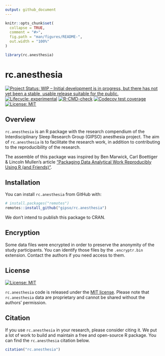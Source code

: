 ```yaml
---
output: github_document
---
```


<!-- README.md is generated from README.Rmd. Please edit that file -->

```r
knitr::opts_chunk$set(
  collapse = TRUE,
  comment = "#>",
  fig.path = "man/figures/README-",
  out.width = "100%"
)

library(rc.anesthesia)
```

# rc.anesthesia

<!-- badges: start -->
[![Project Status: WIP – Initial development is in progress, but there has not yet been a stable, usable release suitable for the public.](https://www.repostatus.org/badges/latest/wip.svg)](https://www.repostatus.org/#wip)
[![Lifecycle: experimental](https://img.shields.io/badge/lifecycle-experimental-orange.svg)](https://lifecycle.r-lib.org/articles/stages.html#experimental)
[![R-CMD-check](https://github.com/gipso/rc.anesthesia/workflows/R-CMD-check/badge.svg)](https://github.com/gipso/rc.anesthesia/actions)
[![Codecov test coverage](https://codecov.io/gh/gipso/rc.anesthesia/branch/main/graph/badge.svg)](https://app.codecov.io/gh/gipso/rc.anesthesia?branch=main)
[![License: MIT](https://img.shields.io/badge/license-MIT-green)](https://choosealicense.com/licenses/mit/)
<!-- badges: end -->

## Overview

`rc.anesthesia` is an R package with the research compendium of the Interdisciplinary Sleep Research Group (GIPSO) anesthesia project. The aim of `rc.anesthesia` is to facilitate the research work, in addition to contributing to the reproducibility of the research.

The assemble of this package was inspired by Ben Marwick, Carl Boettiger & Lincoln Mullen's article ["Packaging Data Analytical Work Reproducibly Using R (and Friends)"](https://doi.org/10.1080/00031305.2017.1375986).

## Installation

You can install `rc.anesthesia` from GitHub with:

``` r
# install.packages("remotes")
remotes::install_github("gipso/rc.anesthesia")
```

We don’t intend to publish this package to CRAN.

## Encryption

Some data files were encrypted in order to preserve the anonymity of the study participants. You can identify those files by the `.encryptr.bin` extension. Contact the authors if you need access to them.

## License

[![License:
MIT](https://img.shields.io/badge/license-MIT-green)](https://opensource.org/licenses/MIT)

`rc.anesthesia` code is released under the [MIT license](https://opensource.org/licenses/mit/). Please note that `rc.anesthesia` data are proprietary and cannot be shared without the authors' permission.

## Citation

If you use `rc.anesthesia` in your research, please consider citing it. We put a lot of work to build and maintain a free and open-source R package. You can find the `rc.anesthesia` citation below.

```r
citation("rc.anesthesia")
```
